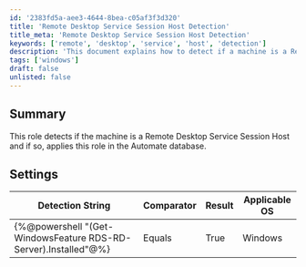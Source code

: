 ```yaml
---
id: '2383fd5a-aee3-4644-8bea-c05af3f3d320'
title: 'Remote Desktop Service Session Host Detection'
title_meta: 'Remote Desktop Service Session Host Detection'
keywords: ['remote', 'desktop', 'service', 'host', 'detection']
description: 'This document explains how to detect if a machine is a Remote Desktop Service Session Host and apply the corresponding role in the Automate database. It includes a detailed settings table with detection strings and applicable operating systems.'
tags: ['windows']
draft: false
unlisted: false
---
```

## Summary

This role detects if the machine is a Remote Desktop Service Session Host and if so, applies this role in the Automate database.

## Settings

| Detection String                                   | Comparator | Result | Applicable OS |
|---------------------------------------------------|------------|--------|----------------|
| \{%@powershell "(Get-WindowsFeature RDS-RD-Server).Installed"@%} | Equals     | True   | Windows        |












